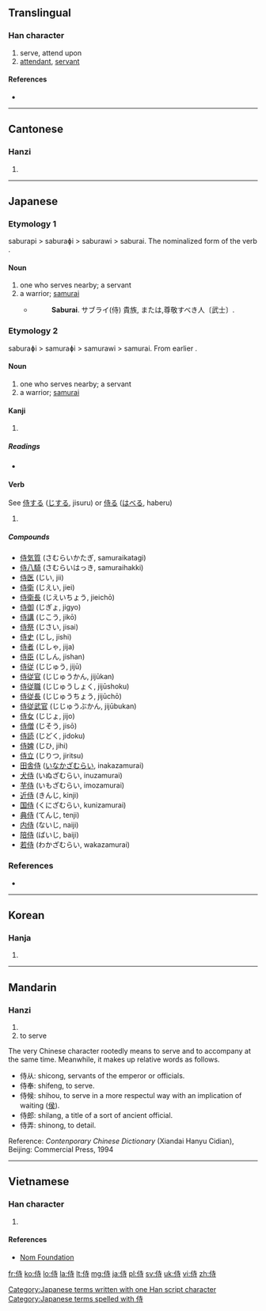==Translingual==
{{stroke order|strokes=8}}
===Han character===
{{Han char|rn=9|rad=人|as=06|sn=8|four=2424<sub>1</sub>|canj=人土木戈 (OGDI)|ids=⿰[[亻]][[寺]]}}

# serve, attend upon
# [[attendant]], [[servant]]

====References====
* {{Han ref|kx=0101.260|dkj=00589|dj=0215.070|hdz=10143.170|uh=4F8D|ud=20365|bh=A8CD|bd=43213}}

----

==Cantonese==

===Hanzi===
{{yue-hanzi|jyut=|y=si6}}

# {{defn|lang=yue|sort=人06}}

----

==Japanese==

===Etymology 1===
saburapi > saburaɸi > saburawi > saburai. The nominalized form of the verb {{term|侍う|saburap-}}.

====Noun====
{{ja-noun|k|侍|hira=さぶらい|hhira=さぶらひ|rom=saburai}}

# one who serves nearby; a servant
# a warrior; [[samurai]]
#* {{RQ:Nippo Jisho|545}}
#*: '''Saburai'''. サブライ(侍) 貴族, または,尊敬すべき人〔武士〕.

===Etymology 2===
saburaɸi > samuraɸi > samurawi > samurai. From earlier {{term|侍|saburaɸi}}.

====Noun====
{{ja-noun|k|侍|hira=さむらい|hhira=さむらひ|rom=samurai}}

# one who serves nearby; a servant
# a warrior; [[samurai]]

====Kanji====
{{ja-kanji|grade=c|rs=人06}}

# {{defn|lang=ja|sort=人06}}

=====Readings=====
* {{ja-readings|on=[[じ]] (ji)|kun=[[さむらい]] (samurai), [[はべる]] (haberu), [[さぶらう]] (saburau)}}

====Verb====
See [[侍する]] ([[じする]], jisuru) or [[侍る]] ([[はべる]], haberu)

# {{defn|lang=ja|sort=人06}}

=====Compounds=====
* [[侍気質]] (さむらいかたぎ, samuraikatagi)
* [[侍八騎]] (さむらいはっき, samuraihakki)
* [[侍医]] (じい, jii)
* [[侍衛]] (じえい, jiei)
* [[侍衛長]] (じえいちょう, jieichō)
* [[侍御]] (じぎょ, jigyo)
* [[侍講]] (じこう, jikō)
* [[侍祭]] (じさい, jisai)
* [[侍史]] (じし, jishi)
* [[侍者]] (じしゃ, jija)
* [[侍臣]] (じしん, jishan)
* [[侍従]] (じじゅう, jijū)
* [[侍従官]] (じじゅうかん, jijūkan)
* [[侍従職]] (じじゅうしょく, jijūshoku)
* [[侍従長]] (じじゅうちょう, jijūchō)
* [[侍従武官]] (じじゅうぶかん, jijūbukan)
* [[侍女]] (じじょ, jijo)
* [[侍僧]] (じそう, jisō)
* [[侍読]] (じどく, jidoku)
* [[侍婢]] (じひ, jihi)
* [[侍立]] (じりつ, jiritsu)
* [[田舎侍]] ([[いなかざむらい]], inakazamurai)
* [[犬侍]] (いぬざむらい, inuzamurai)
* [[芋侍]] (いもざむらい, imozamurai)
* [[近侍]] (きんじ, kinji)
* [[国侍]] (くにざむらい, kunizamurai)
* [[典侍]] (てんじ, tenji)
* [[内侍]] (ないじ, naiji)
* [[陪侍]] (ばいじ, baiji)
* [[若侍]] (わかざむらい, wakazamurai)

===References===
* {{R:Nippo Jisho}}

[[Category:Japanese terms written with one Han script character]]
[[Category:Japanese terms spelled with 侍]]
----

==Korean==

===Hanja===
{{ko-hanja|hangeul=시|rv=si|mr=si}}

# {{defn|lang=ko|sort=人06}}

----

==Mandarin==

===Hanzi===
{{cmn-hanzi|pin=[[shì]] ([[shi4]])|wg=shih<sup>4</sup>}}

# {{defn|lang=cmn|sort=人06}}
# to serve

The very Chinese character rootedly<!--What does "rootedly" mean in this context?--> means to serve and to accompany at the same time.
Meanwhile, it makes up relative words as follows.

* 侍从: shicong, servants of the emperor or officials.
* 侍奉: shifeng, to serve.
* 侍候: shihou, to serve in a more respectul way with an implication of waiting ([[侯]]).
* 侍郎: shilang, a title of a sort of ancient official.
* 侍弄: shinong, to detail.

Reference: ''Contenporary Chinese Dictionary'' (Xiandai Hanyu Cidian), Beijing: Commercial Press, 1994

----

==Vietnamese==

===Han character===
{{vi-hantu|[[thị]]|rs=人06}}

# {{defn|lang=vi|sort=人06}}

====References====
*[http://nomfoundation.org/common/nom_details.php?codepoint=4f8d Nom Foundation]

[[fr:侍]]
[[ko:侍]]
[[lo:侍]]
[[la:侍]]
[[lt:侍]]
[[mg:侍]]
[[ja:侍]]
[[pl:侍]]
[[sv:侍]]
[[uk:侍]]
[[vi:侍]]
[[zh:侍]]